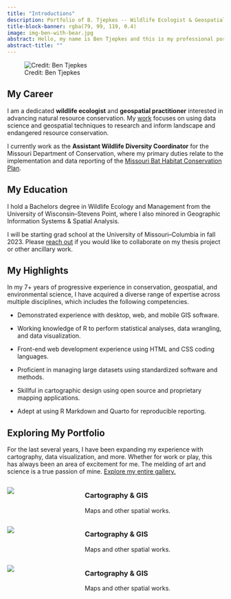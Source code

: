 ---
title: "Introductions"
description: Portfolio of B. Tjepkes -- Wildlife Ecologist & Geospatial Practitioner
title-block-banner: rgba(79, 99, 119, 0.4)
image: img-ben-with-bear.jpg
abstract: Hello, my name is Ben Tjepkes and this is my professional portfolio and technical blog site where I showcase and talk about my work in conservation and geospatial. Have a look around to learn about my career experience, creative projects, and educational pursuits.
abstract-title: ""
---


![Credit: Ben Tjepkes](img-ben-with-bear.jpg)


## My Career
I am a dedicated **wildlife ecologist** and **geospatial practitioner** interested in advancing natural resource conservation. My [work](gallery.qmd) focuses on using data science and geospatial techniques to research and inform landscape and endangered resource conservation.

I currently work as the **Assistant Wildlife Diversity Coordinator** for the Missouri Department of Conservation, where my primary duties relate to the implementation and data reporting of the [Missouri Bat Habitat Conservation Plan](https://research.mdc.mo.gov/project/missouri-bat-habitat-conservation-plan).

## My Education

I hold a Bachelors degree in Wildlife Ecology and Management from the University of Wisconsin--Stevens Point, where I also minored in Geographic Information Systems & Spatial Analysis.

I will be starting grad school at the University of Missouri--Columbia in fall 2023. Please [reach out](contact.qmd) if you would like to collaborate on my thesis project or other ancillary work.


## My Highlights

In my 7+ years of progressive experience in conservation, geospatial, and environmental science, I have acquired a diverse range of expertise across multiple disciplines, which includes the following competencies.

- Demonstrated experience with desktop, web, and mobile GIS software.

- Working knowledge of R to perform statistical analyses, data wrangling, and data visualization.

- Front-end web development experience using HTML and CSS coding languages.

- Proficient in managing large datasets using standardized software and methods.

- Skillful in cartographic design using open source and proprietary mapping applications.

- Adept at using R Markdown and Quarto for reproducible reporting.


## Exploring My Portfolio

For the last several years, I have been expanding my experience with cartography, data visualization, and more. Whether for work or play, this has always been an area of excitement for me. The melding of art and science is a true passion of mine. [Explore my entire gallery.](gallery.qmd)

:::: {.columns}

::: {.column .padded-img width="25%"}


![](img-map-2.jpg)

:::

::: {.column width="5%"}

:::

::: {.column width="70%"}

### Cartography & GIS

Maps and other spatial works.

:::

::::


:::: {.columns}

::: {.column .padded-img width="25%"}


![](img-map-2.jpg)

:::

::: {.column width="5%"}

:::

::: {.column width="70%"}

### Cartography & GIS

Maps and other spatial works.

:::

::::


:::: {.columns}

::: {.column .padded-img width="25%"}


![](img-map-2.jpg)

:::

::: {.column width="5%"}

:::

::: {.column width="70%"}

### Cartography & GIS

Maps and other spatial works.

:::

::::
